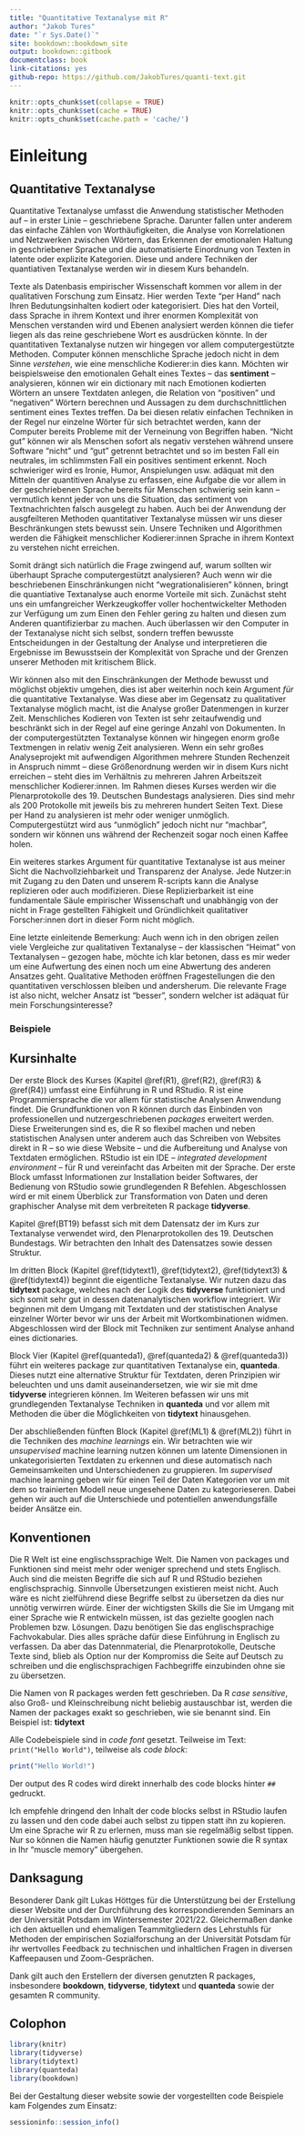 ```yaml
--- 
title: "Quantitative Textanalyse mit R"
author: "Jakob Tures"
date: "`r Sys.Date()`"
site: bookdown::bookdown_site
output: bookdown::gitbook
documentclass: book
link-citations: yes
github-repo: https://github.com/JakobTures/quanti-text.git
---
```


``` r
knitr::opts_chunk$set(collapse = TRUE)
knitr::opts_chunk$set(cache = TRUE)
knitr::opts_chunk$set(cache.path = 'cache/')
```

# Einleitung {-}

## Quantitative Textanalyse {-}

Quantitative Textanalyse umfasst die Anwendung statistischer Methoden auf -- in
erster Linie -- geschriebene Sprache. Darunter fallen unter anderem das einfache
Zählen von Worthäufigkeiten, die Analyse von Korrelationen und Netzwerken
zwischen Wörtern, das Erkennen der emotionalen Haltung in geschriebener Sprache
und die automatisierte Einordnung von Texten in latente oder explizite
Kategorien. Diese und andere Techniken der quantiativen Textanalyse werden wir
in diesem Kurs behandeln.

Texte als Datenbasis empirischer Wissenschaft kommen vor allem in der
qualitativen Forschung zum Einsatz. Hier werden Texte "per Hand" nach Ihren
Bedutungsinhalten kodiert oder kategorisiert. Dies hat den Vorteil, dass Sprache
in ihrem Kontext und ihrer enormen Komplexität von Menschen verstanden wird und
Ebenen analysiert werden können die tiefer liegen als das reine geschriebene
Wort es ausdrücken könnte. In der quantitativen Textanalyse nutzen wir hingegen
vor allem computergestützte Methoden. Computer können menschliche Sprache jedoch
nicht in dem Sinne *verstehen*, wie eine menschliche Kodierer:in dies kann.
Möchten wir beispielsweise den emotionalen Gehalt eines Textes -- das
**sentiment** -- analysieren, können wir ein dictionary mit nach Emotionen
kodierten Wörtern an unsere Textdaten anlegen, die Relation von "positiven" und
"negativen" Wörtern berechnen und Aussagen zu dem durchschnittlichen sentiment
eines Textes treffen. Da bei diesen relativ einfachen Techniken in der Regel
nur einzelne Wörter für sich betrachtet werden, kann der Computer bereits
Probleme mit der Verneinung von Begriffen haben. "Nicht gut" können wir als
Menschen sofort als negativ verstehen während unsere Software "nicht" und "gut"
getrennt betrachtet und so im besten Fall ein neutrales, im schlimmsten Fall ein
positives sentiment erkennt. Noch schwieriger wird es Ironie, Humor,
Anspielungen usw. adäquat mit den Mitteln der quantitiven Analyse zu erfassen,
eine Aufgabe die vor allem in der geschriebenen Sprache bereits für Menschen
schwierig sein kann -- vermutlich kennt jeder von uns die Situation, das
sentiment von Textnachrichten falsch ausgelegt zu haben. Auch bei der Anwendung
der ausgfeilteren Methoden quantitativer Textanalyse müssen wir uns dieser
Beschränkungen stets bewusst sein. Unsere Techniken und Algorithmen werden die
Fähigkeit menschlicher Kodierer:innen Sprache in ihrem Kontext zu verstehen
nicht erreichen.

Somit drängt sich natürlich die Frage zwingend auf, warum sollten wir überhaupt
Sprache computergestützt analysieren? Auch wenn wir die beschriebenen
Einschränkungen nicht "wegrationalisieren" können, bringt die quantiative
Textanalyse auch enorme Vorteile mit sich. Zunächst steht uns ein umfangreicher
Werkzeugkoffer voller hochentwickelter Methoden zur Verfügung um zum Einen den
Fehler gering zu halten und diesen zum Anderen quantifizierbar zu machen. Auch
überlassen wir den Computer in der Textanalyse nicht sich selbst, sondern
treffen bewusste Entscheidungen in der Gestaltung der Analyse und interpretieren
die Ergebnisse im Bewusstsein der Komplexität von Sprache und der Grenzen
unserer Methoden mit kritischem Blick.

Wir können also mit den Einschränkungen der Methode bewusst und möglichst
objektiv umgehen, dies ist aber weiterhin noch kein Argument *für* die
quantitative Textanalyse. Was diese aber im Gegensatz zu qualitativer
Textanalyse möglich macht, ist die Analyse großer Datenmengen in kurzer Zeit.
Menschliches Kodieren von Texten ist sehr zeitaufwendig und beschränkt sich in
der Regel auf eine geringe Anzahl von Dokumenten. In der computergestützten
Textanalyse können wir hingegen enorm große Textmengen in relativ wenig Zeit
analysieren. Wenn ein sehr großes Analyseprojekt mit aufwendigen Algorithmen
mehrere Stunden Rechenzeit in Anspruch nimmt -- diese Größenordnung werden wir
in disem Kurs nicht erreichen -- steht dies im Verhältnis zu mehreren Jahren
Arbeitszeit menschlicher Kodierer:innen. Im Rahmen dieses Kurses werden wir die
Plenarprotokolle des 19. Deutschen Bundestags analysieren. Dies sind mehr als
200 Protokolle mit jeweils bis zu mehreren hundert Seiten Text. Diese per Hand
zu analysieren ist mehr oder weniger unmöglich. Computergestützt wird aus
"unmöglich" jedoch nicht nur "machbar", sondern wir können uns während der
Rechenzeit sogar noch einen Kaffee holen. 

Ein weiteres starkes Argument für quantitative Textanalyse ist aus meiner Sicht
die Nachvollziehbarkeit und Transparenz der Analyse. Jede Nutzer:in mit Zugang
zu den Daten und unserem R-scripts kann die Analyse replizieren oder auch
modifizieren. Diese Replizierbarkeit ist eine fundamentale Säule empirischer
Wissenschaft und unabhängig von der nicht in Frage gestellten Fähigkeit und
Gründlichkeit qualitativer Forscher:innen dort in dieser Form nicht möglich.

Eine letzte einleitende Bemerkung: Auch wenn ich in den obrigen zeilen viele
Vergleiche zur qualitativen Textanalyse -- der klassischen "Heimat" von
Textanalysen -- gezogen habe, möchte ich klar betonen, dass es mir weder um eine
Aufwertung des einen noch um eine Abwertung des anderen Ansatzes geht.
Qualitative Methoden eröffnen Fragestellungen die den quantitativen verschlossen
bleiben und andersherum. Die relevante Frage ist also nicht, welcher Ansatz ist
"besser", sondern welcher ist adäquat für mein Forschungsinteresse? 


### Beispiele {-}


## Kursinhalte {-}

Der erste Block des Kurses (Kapitel \@ref(R1), \@ref(R2), \@ref(R3) & \@ref(R4))
umfasst eine Einführung in R und RStudio. R ist eine Programmiersprache die vor
allem für statistische Analysen Anwendung findet. Die Grundfunktionen von R
können durch das Einbinden von professionellen und nutzergeschriebenen
*packages* erweitert werden. Diese Erweiterungen sind es, die R so flexibel
machen und neben statistischen Analysen unter anderem auch das Schreiben von
Websites direkt in R -- so wie diese Website -- und die Aufbereitung und Analyse
von Textdaten ermöglichen. RStudio ist ein IDE -- 
*integrated development environment* -- für R und vereinfacht das Arbeiten mit
der Sprache. Der erste Block umfasst Informationen zur Installation beider
Softwares, der Bedienung von RStudio sowie grundlegenden R Befehlen.
Abgeschlossen wird er mit einem Überblick zur Transformation von Daten und deren
graphischer Analyse mit dem verbreiteten R package **tidyverse**.

Kapitel \@ref(BT19) befasst sich mit dem Datensatz der im Kurs zur Textanalyse
verwendet wird, den Plenarprotokollen des 19. Deutschen Bundestags. Wir
betrachten den Inhalt des Datensatzes sowie dessen Struktur.

Im dritten Block (Kapitel \@ref(tidytext1), \@ref(tidytext2), \@ref(tidytext3) &
\@ref(tidytext4)) beginnt die eigentliche Textanalyse. Wir nutzen dazu das
**tidytext** package, welches nach der Logik des **tidyverse** funktioniert und
sich somit sehr gut in dessen datenanalytischen workflow integriert. Wir
beginnen mit dem Umgang mit Textdaten und der statistischen Analyse einzelner
Wörter bevor wir uns der Arbeit mit Wortkombinationen widmen. Abgeschlossen wird
der Block mit Techniken zur sentiment Analyse anhand eines dictionaries.

Block Vier (Kapitel \@ref(quanteda1), \@ref(quanteda2) & \@ref(quanteda3)) führt
ein weiteres package zur quantitativen Textanalyse ein, **quanteda**. Dieses
nutzt eine alternative Struktur für Textdaten, deren Prinzipien wir beleuchten
und uns damit auseinandersetzen, wie wir sie mit dme **tidyverse** integrieren
können. Im Weiteren befassen wir uns mit grundlegenden Textanalyse Techniken in
**quanteda** und vor allem mit Methoden die über die Möglichkeiten von
**tidytext** hinausgehen.

Der abschließenden fünften Block (Kapitel \@ref(ML1) & \@ref(ML2)) führt in die
Techniken des *machine learnings* ein. Wir betrachten wie wir *unsupervised*
machine learning nutzen können um latente Dimensionen in unkategorisierten
Textdaten zu erkennen und diese automatisch nach Gemeinsamkeiten und
Unterschiedenen zu gruppieren. Im *supervised* machine learning geben wir für
einen Teil der Daten Kategorien vor um mit dem so trainierten Modell neue
ungesehene Daten zu kategorieseren. Dabei gehen wir auch auf die Unterschiede
und potentiellen anwendungsfälle beider Ansätze ein.



## Konventionen {-}

Die R Welt ist eine englischssprachige Welt. Die Namen von packages und
Funktionen sind meist mehr oder weniger sprechend und stets Englisch. Auch sind
die meisten Begriffe die sich auf R und RStudio beziehen englischsprachig.
Sinnvolle Übersetzungen existieren meist nicht. Auch wäre es nicht zielführend
diese Begriffe selbst zu übersetzen da dies nur unnötig verwirren würde. Einer
der wichtigsten Skills die Sie im Umgang mit einer Sprache wie R entwickeln
müssen, ist das gezielte googlen nach Problemen bzw. Lösungen. Dazu benötigen
Sie das englischsprachige Fachvokabular. Dies alles spräche dafür diese
Einführung in Englisch zu verfassen. Da aber das Datennmaterial, die
Plenarprotokolle, Deutsche Texte sind, blieb als Option nur der Kompromiss die
Seite auf Deutsch zu schreiben und die englischsprachigen Fachbegriffe
einzubinden ohne sie zu übersetzen.

Die Namen von R packages werden fett geschrieben. Da R *case sensitive*,
also Groß- und Kleinschreibung nicht beliebig austauschbar ist, werden die Namen
der packages exakt so geschrieben, wie sie benannt sind. Ein Beispiel ist:
**tidytext**

Alle Codebeispiele sind in *code font* gesetzt. Teilweise im Text:
`print("Hello World")`, teilweise als *code block*:

``` r
print("Hello World!")
```

Der output des R codes wird direkt innerhalb des code blocks hinter `##`
gedruckt.

Ich empfehle dringend den Inhalt der code blocks selbst in RStudio laufen zu
lassen und den code dabei auch selbst zu tippen statt ihn zu kopieren. Um eine
Sprache wir R zu erlernen, muss man sie regelmäßig selbst tippen. Nur so können
die Namen häufig genutzter Funktionen sowie die R syntax in Ihr "muscle memory"
übergehen.


## Danksagung {-}

Besonderer Dank gilt Lukas Höttges für die Unterstützung bei der Erstellung
dieser Website und der Durchführung des korrespondierenden Seminars an der
Universität Potsdam im Wintersemester 2021/22. Gleichermaßen danke ich den
aktuellen und ehemaligen Teammitgliedern des Lehrstuhls für Methoden der
empirischen Sozialforschung an der Universität Potsdam für ihr wertvolles
Feedback zu technischen und inhaltlichen Fragen in diversen Kaffeepausen und
Zoom-Gesprächen.

Dank gilt auch den Erstellern der diversen genutzten R packages, insbesondere
**bookdown**, **tidyverse**, **tidytext** und **quanteda** sowie der gesamten
R community.

## Colophon {-}

``` r
library(knitr)
library(tidyverse)
library(tidytext)
library(quanteda)
library(bookdown)
```

Bei der Gestaltung dieser website sowie der vorgestellten code Beispiele kam
Folgendes zum Einsatz:

``` r
sessioninfo::session_info()
```
